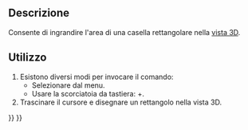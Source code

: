 <languages/>

{{Docnav/it
|[[Std_ViewZoomOut/it|Riduci]]
|[[Std_ViewDockUndockFullscreen/it|Finestra del documento]]
|[[Std_View_Menu/it|Menu Visualizza]]
|IconL=Std_ViewZoomOut.svg
|IconR=
|IconC=Freecad.svg
}}

{{GuiCommand/it|Name=Std ViewBoxZoom|Name/it=Zoom finestra|MenuLocation=[[Std View Menu/it|Visualizza]] → Zoom → Finestra di ingrandimento |Workbenches=Tutti|Shortcut={{KEY|Ctrl}}+{{KEY|B}}|SeeAlso=[[Std ViewZoomIn/it|Ingrandisci]], [[Std ViewZoomOut/it|Riduci]]}}

<span id="Description"></span>
==Descrizione==

Consente di ingrandire l'area di una casella rettangolare nella [[3D_view/it|vista 3D]].

<span id="Usage"></span>
==Utilizzo==

# Esistono diversi modi per invocare il comando:
#* Selezionare {{MenuCommand|Visualizza → Zoom → [[Image:Std_ViewBoxZoom.svg|16px]] Finestra di igrandimento}} dal menu.
#* Usare la scorciatoia da tastiera: {{KEY|Ctrl}}+{{KEY|B}}.
# Trascinare il cursore e disegnare un rettangolo nella vista 3D.


{{Docnav/it
|[[Std_ViewZoomOut/it|Riduci]]
|[[Std_ViewDockUndockFullscreen/it|Finestra del documento]]
|[[Std_View_Menu/it|Menu Visualizza]]
|IconL=Std_ViewZoomOut.svg
|IconR=
|IconC=Freecad.svg
}}

{{Std_Base_navi{{#translation:}}}}
{{Userdocnavi{{#translation:}}}}